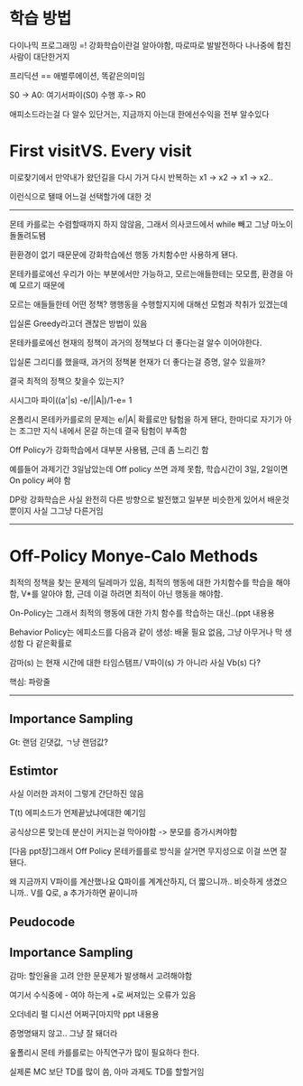 # 학습 방법
다이나믹 프로그래밍 =! 강화학습이란걸 알아야함, 따로따로 발발전하다 나나중에 합친 사람이 대단한거지

프리딕션 == 애벌루에이션, 똑같은의미임

S0 -> A0: 여기서파이(S0) 수행 후-> R0

애피소드라는걸 다 알수 있단거는, 지금까지 아는대 한에선수익을 전부 알수있다

# First visitVS. Every visit
미로찾기에서 만약내가 왔던길을 다시 가거 다시 반복하는 x1 -> x2 -> x1 -> x2..

이런식으로 됄때 어느걸 선택할가에 대한 것

***

몬테 카를로는 수렴할때까지 하지 않않음, 그래서 의사코드에서 while 빼고 그냥 마노이 돌돌려도됌

환환경이 없기 때문문에 강화학습에선 행동 가치함수만 사용하게 됀다.

몬테카를로에선 우리가 아는 부분에서만 가능하고, 모르는애들한테는 모모름, 환경을 아예 모르기 때문에

모르는 애들들한테 어떤 정책? 행행동을 수행할지지에 대해선 모험과 착취가 있겠는데

입실론 Greedy라고더 괜찮은 방법이 있음

몬테카를로에선 현재의 정책이 과거의 정책보다 더 좋다는걸 알수 이어야한다.

입실론 그리디를 했을때, 과거의 정책볻 현재가 더 좋다는걸 증명, 알수 있을까?

결국 최적의 정책으 찾을수 있는지?

시시그마 파이((a'|s) -e/||A|)/1-e= 1

온폴리시 몬테카카를로의 문제는 e/|A| 확률로만 탐험을 하게 됀다, 한마디로 자기가 아는 조그만 지식 내에서 몬갈 하는데 결국 탐험이 부족함

Off Policy가 강화학습에서 대부분 사용됌, 근데 좀 느리긴 함

예를들어 과제기간 3일남았는데 Off policy 쓰면 과제 못함, 학습시간이 3일, 2일이면 On policy 써야 함

DP랑 강화학습은 사실 완전히 다른 방향으로 발전했고 일부분 비슷한게 있어서 배운것 뿐이지 사실 그그냥  다른거임



***

# Off-Policy Monye-Calo Methods
최적의 정책을 찾는 문제의 딜레마가 있음, 최적의 행동에 대한 가치함수를 학습을 해야함, V*를 알아야 함, 근데 이걸 하려면 최적이 아닌 행동을 해야함.

On-Policy는 그래서 최적의 행동에 대한 가치 함수를 학습하는 대신..(ppt 내용용

Behavior Policy는 에피소드를 다음과 같이 생성: 배울 필요 없음, 그냥 아무거나 막 생성함 다 같은확률로

감마(s) 는 현재 시간에 대한 타임스탬프/ V파이(s) 가 아니라 사실 Vb(s) 다?

핵심: 파랑줄

***

## Importance Sampling
Gt: 랜덤 긷댓값, ㄱ냥 랜덤값?

## Estimtor
사실 이러한 과저이 그렇게 간단하진 않음

T(t) 에피소드가 언제끝났냐에대한 예기임

공식상으론 맞는데 분산이 커지는걸 막아야함 -> 분모를 증가시켜야함

[다음 ppt장]그래서 Off Policy 몬테카를를로 방식을 살거면 무지성으로 이걸 쓰면 잘 됀다.


왜 지금까지 V파이를 계산했나요 Q파이를 계계산하지, 더 짧으니까.. 비슷하게 생겼으니까.. V를 Q로, a 추가가하면 끝이니까

## Peudocode

## Importance Sampling
감마: 할인율을 고려 안한 문문제가 발생해서 고려해야함

여기서 수식중에 - 여야 하는게 +로 써져있는 오류가 있음

오더네리 펄 디시션 어쩌구[마지막 ppt 내용용

증명명돼지 않고.. 그냥 잘 돼더라

옾폴리시 몬테 카를를로는 아직연구가  많이 필요하다 한다.

실제론 MC 보단 TD를 많이 씀, 아마 과제도 TD를 할할거임